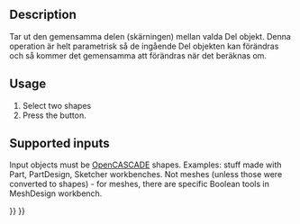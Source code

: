 <languages/>

{{Docnav
|[[Part_Fuse|Fuse]]
|[[Part_JoinConnect|JoinConnect]]
|[[Part_Workbench|Part]]
|IconL=Part_Fuse.svg
|IconR=Part_JoinConnect.svg
|IconC=Workbench_Part.svg
}}

<div class="mw-translate-fuzzy">
{{GuiCommand/sv|Name=Part_Common|Workbenches=Del,Komplett}}
</div>

==Description==

Tar ut den gemensamma delen (skärningen) mellan valda Del objekt. Denna operation är helt parametrisk så de ingående Del objekten kan förändras och så kommer det gemensamma att förändras när det beräknas om.

== Usage ==

# Select two shapes
# Press the {{Button|[[Image:Part_Common.svg|16px|link=Part_Common]] [[Part_Common|Common]]}} button.

== Supported inputs ==

Input objects must be [[OpenCASCADE|OpenCASCADE]] shapes. Examples: stuff made with Part, PartDesign, Sketcher workbenches. Not meshes (unless those were converted to shapes) - for meshes, there are specific Boolean tools in MeshDesign workbench.


{{Docnav
|[[Part_Fuse|Fuse]]
|[[Part_JoinConnect|JoinConnect]]
|[[Part_Workbench|Part]]
|IconL=Part_Fuse.svg
|IconR=Part_JoinConnect.svg
|IconC=Workbench_Part.svg
}}

{{Part_Tools_navi{{#translation:}}}}
{{Userdocnavi{{#translation:}}}}